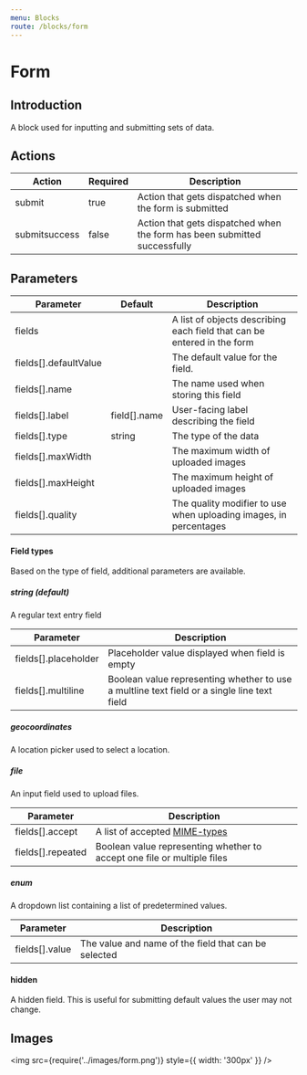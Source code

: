 ```yaml
---
menu: Blocks
route: /blocks/form
---
```


# Form

## Introduction

A block used for inputting and submitting sets of data.

## Actions

| Action        | Required | Description                                                               |
| ------------- | -------- | ------------------------------------------------------------------------- |
| submit        | true     | Action that gets dispatched when the form is submitted                    |
| submitsuccess | false    | Action that gets dispatched when the form has been submitted successfully |

## Parameters

| Parameter             | Default      | Description                                                             |
| --------------------- | ------------ | ----------------------------------------------------------------------- |
| fields                |              | A list of objects describing each field that can be entered in the form |
| fields[].defaultValue |              | The default value for the field.                                        |
| fields[].name         |              | The name used when storing this field                                   |
| fields[].label        | field[].name | User-facing label describing the field                                  |
| fields[].type         | string       | The type of the data                                                    |
| fields[].maxWidth     |              | The maximum width of uploaded images                                    |
| fields[].maxHeight    |              | The maximum height of uploaded images                                   |
| fields[].quality      |              | The quality modifier to use when uploading images, in percentages       |

#### Field types

Based on the type of field, additional parameters are available.

##### string (default)

A regular text entry field

| Parameter            | Description                                                                                 |
| -------------------- | ------------------------------------------------------------------------------------------- |
| fields[].placeholder | Placeholder value displayed when field is empty                                             |
| fields[].multiline   | Boolean value representing whether to use a multline text field or a single line text field |

##### geocoordinates

A location picker used to select a location.

##### file

An input field used to upload files.

| Parameter         | Description                                                                                                                              |
| ----------------- | ---------------------------------------------------------------------------------------------------------------------------------------- |
| fields[].accept   | A list of accepted [MIME-types](https://developer.mozilla.org/en-US/docs/Web/HTTP/Basics_of_HTTP/MIME_types/Complete_list_of_MIME_types) |
| fields[].repeated | Boolean value representing whether to accept one file or multiple files                                                                  |

##### enum

A dropdown list containing a list of predetermined values.

| Parameter      | Description                                          |
| -------------- | ---------------------------------------------------- |
| fields[].value | The value and name of the field that can be selected |

#### hidden

A hidden field. This is useful for submitting default values the user may not change.

## Images

<img src={require('../images/form.png')} style={{ width: '300px' }} />
